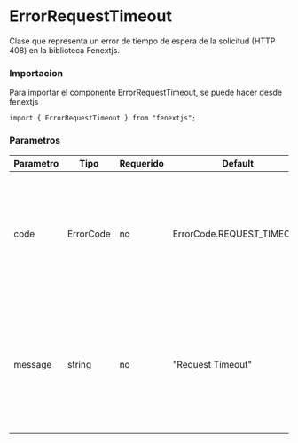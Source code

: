 # ErrorRequestTimeout

Clase que representa un error de tiempo de espera de la solicitud (HTTP 408) en la biblioteca Fenextjs.

### Importacion

Para importar el componente ErrorRequestTimeout, se puede hacer desde fenextjs

```tsx copy
import { ErrorRequestTimeout } from "fenextjs";
```

### Parametros

| Parametro | Tipo | Requerido | Default | Descripcion |
| --------- | ---- | --------- | ------- | ----------- |
| code | ErrorCode | no | ErrorCode.REQUEST_TIMEOUT | Código de error específico que indica que el servidor no recibió una solicitud completa en el tiempo esperado. |
| message | string | no | "Request Timeout" | Mensaje de error que describe la naturaleza del problema cuando se excede el tiempo de espera para una solicitud. |
